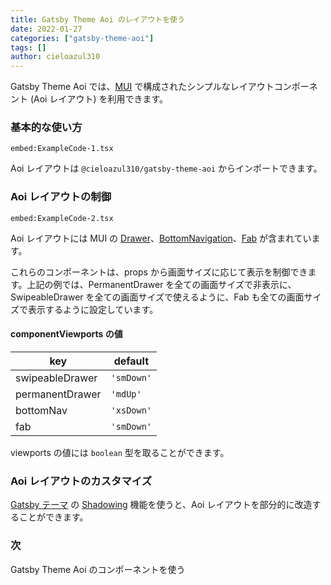 ```yaml
---
title: Gatsby Theme Aoi のレイアウトを使う
date: 2022-01-27
categories: ["gatsby-theme-aoi"]
tags: []
author: cieloazul310
---
```



Gatsby Theme Aoi では、[MUI] で構成されたシンプルなレイアウトコンポーネント (Aoi レイアウト) を利用できます。

### 基本的な使い方

`embed:ExampleCode-1.tsx`

Aoi レイアウトは `@cieloazul310/gatsby-theme-aoi` からインポートできます。

### Aoi レイアウトの制御

`embed:ExampleCode-2.tsx`

Aoi レイアウトには MUI の [Drawer](https://mui.com/components/drawers/)、[BottomNavigation](https://mui.com/components/bottom-navigation/)、[Fab](https://mui.com/components/floating-action-button/) が含まれています。

これらのコンポーネントは、props から画面サイズに応じて表示を制御できます。上記の例では、PermanentDrawer を全ての画面サイズで非表示に、SwipeableDrawer を全ての画面サイズで使えるように、Fab も全ての画面サイズで表示するように設定しています。

#### componentViewports の値

| key             | default    |
|-----------------|------------|
| swipeableDrawer | `'smDown'` |
| permanentDrawer | `'mdUp'`   |
| bottomNav       | `'xsDown'` |
| fab             | `'smDown'` |

viewports の値には `boolean` 型を取ることができます。

### Aoi レイアウトのカスタマイズ

[Gatsby テーマ] の [Shadowing] 機能を使うと、Aoi レイアウトを部分的に改造することができます。

### 次

<AppLink to="/posts/2022/01/gatsby-theme-aoi-using-components">
  Gatsby Theme Aoi のコンポーネントを使う
</AppLink>

[Gatsby]: https://gatsbyjs.com/ "Gatsby"
[MUI]: https://mui.org/ "MUI"
[TypeScript]: https://typescriptlang.org/ "TypeScript"

[Gatsby テーマ]: https://gatsbyjs.com/docs/themes/ "Themes"
[Gatsby スターター]: https://www.gatsbyjs.com/docs/starters/ "Gatsby Starters"
[Shadowing]: https://www.gatsbyjs.com/docs/how-to/plugins-and-themes/shadowing/ "Shadowing in Gatsby Themes"
[Gatsby Link]: https://www.gatsbyjs.com/docs/reference/built-in-components/gatsby-link/ "Gatsby Link API"
